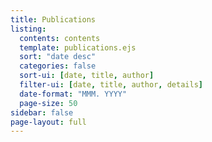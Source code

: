 ```yaml
---
title: Publications
listing:
  contents: contents
  template: publications.ejs
  sort: "date desc"
  categories: false
  sort-ui: [date, title, author]
  filter-ui: [date, title, author, details]
  date-format: "MMM. YYYY"
  page-size: 50
sidebar: false
page-layout: full
---
```

